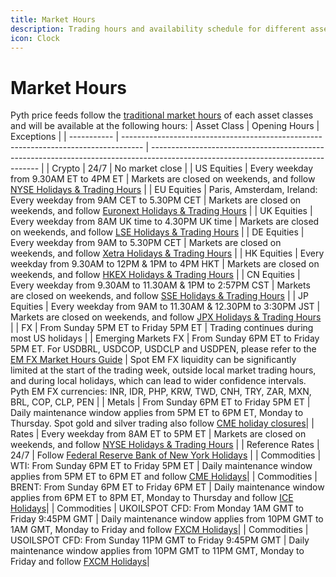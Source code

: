 ```yaml
---
title: Market Hours
description: Trading hours and availability schedule for different asset classes in Pyth Price Feeds
icon: Clock
---
```


# Market Hours

Pyth price feeds follow the [traditional market hours](https://www.cmegroup.com/trading-hours.html) of each asset classes and will be available at the following hours:
| Asset Class | Opening Hours | Exceptions |
| ----------- | ----------------------------------------------------------------------------------- | -------------------------------------------------------------------------------------------------------------------------------- |
| Crypto | 24/7 | No market close |
| US Equities | Every weekday from 9.30AM ET to 4PM ET | Markets are closed on weekends, and follow [NYSE Holidays & Trading Hours](https://www.nyse.com/markets/hours-calendars) |
| EU Equities | Paris, Amsterdam, Ireland: Every weekday from 9AM CET to 5.30PM CET | Markets are closed on weekends, and follow [Euronext Holidays & Trading Hours](https://live.euronext.com/en/resources/trading-hours-holidays) |
| UK Equities | Every weekday from 8AM UK time to 4.30PM UK time | Markets are closed on weekends, and follow [LSE Holidays & Trading Hours](https://www.londonstockexchange.com/equities-trading/business-days) |
| DE Equities | Every weekday from 9AM to 5.30PM CET | Markets are closed on weekends, and follow [Xetra Holidays & Trading Hours](https://www.xetra.com/xetra-en/trading/trading-calendar-and-trading-hours) |
| HK Equities | Every weekday from 9.30AM to 12PM & 1PM to 4PM HKT | Markets are closed on weekends, and follow [HKEX Holidays & Trading Hours](https://www.hkex.com.hk/Services/Trading-hours-and-Severe-Weather-Arrangements/Trading-Hours/Securities-Market?sc_lang=en) |
| CN Equities | Every weekday from 9.30AM to 11.30AM & 1PM to 2:57PM CST | Markets are closed on weekends, and follow [SSE Holidays & Trading Hours](https://english.sse.com.cn/start/trading/schedule/) |
| JP Equities | Every weekday from 9AM to 11.30AM & 12.30PM to 3:30PM JST | Markets are closed on weekends, and follow [JPX Holidays & Trading Hours](https://www.jpx.co.jp/english/corporate/about-jpx/calendar/) |
| FX | From Sunday 5PM ET to Friday 5PM ET | Trading continues during most US holidays |
| Emerging Markets FX | From Sunday 6PM ET to Friday 5PM ET. For USDBRL, USDCOP, USDCLP and USDPEN, please refer to the [EM FX Market Hours Guide](https://pyth-network.notion.site/EM-FX-Market-Hours-Guide-1de2eecaaac980eea5eddf8f34398309) | Spot EM FX liquidity can be significantly limited at the start of the trading week, outside local market trading hours, and during local holidays, which can lead to wider confidence intervals. Pyth EM FX currencies: INR, IDR, PHP, KRW, TWD, CNH, TRY, ZAR, MXN, BRL, COP, CLP, PEN |
| Metals | From Sunday 6PM ET to Friday 5PM ET | Daily maintenance window applies from 5PM ET to 6PM ET, Monday to Thursday. Spot gold and silver trading also follow [CME holiday closures](https://www.cmegroup.com/tools-information/holiday-calendar.html)|
| Rates | Every weekday from 8AM ET to 5PM ET | Markets are closed on weekends, and follow [NYSE Holidays & Trading Hours](https://www.nyse.com/markets/hours-calendars) |
| Reference Rates | 24/7 | Follow [Federal Reserve Bank of New York Holidays](https://www.newyorkfed.org/aboutthefed/holiday_schedule.html) |
| Commodities | WTI: From Sunday 6PM ET to Friday 5PM ET | Daily maintenance window applies from 5PM ET to 6PM ET and follow [CME Holidays](https://www.cmegroup.com/tools-information/holiday-calendar.html)|
| Commodities | BRENT: From Sunday 6PM ET to Friday 6PM ET | Daily maintenance window applies from 6PM ET to 8PM ET, Monday to Thursday and follow [ICE Holidays](https://www.ice.com/publicdocs/Trading_Schedule.pdf)|
| Commodities | UKOILSPOT CFD: From Monday 1AM GMT to Friday 9:45PM GMT | Daily maintenance window applies from 10PM GMT to 1AM GMT, Monday to Friday and follow [FXCM Holidays](https://www.fxcm.com/markets/help/cfd-trading-what-are-the-cfd-holiday-hours/)|
| Commodities | USOILSPOT CFD: From Sunday 11PM GMT to Friday 9:45PM GMT | Daily maintenance window applies from 10PM GMT to 11PM GMT, Monday to Friday and follow [FXCM Holidays](https://www.fxcm.com/markets/help/cfd-trading-what-are-the-cfd-holiday-hours/)|
